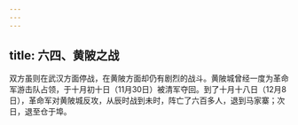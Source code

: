 ```yaml
---
---
---
```

title: 六四、黄陂之战
---



双方虽则在武汉方面停战，在黄陂方面却仍有剧烈的战斗。黄陂城曾经一度为革命军游击队占领，于十月初十日（11月30日）被清军夺回。到了十月十八日（12月8日），革命军对黄陂城反攻，从辰时战到未时，阵亡了六百多人，退到马家寨；次日，退至仓于埠。